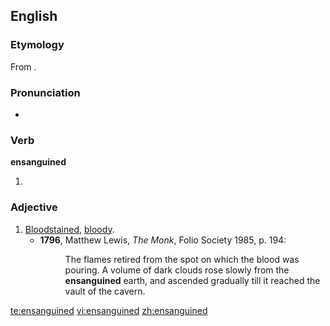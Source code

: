 ==English==
===Etymology===
From {{term|ensanguine}}.

===Pronunciation===
*{{a|UK}} {{IPA|/ɛnˈsaŋgwɪnd/}}

===Verb===
'''ensanguined'''

# {{past of|[[ensanguine]]}}

===Adjective===
{{en-adj}}

# [[bloodstained|Bloodstained]], [[bloody]].
#*'''1796''', Matthew Lewis, ''The Monk'', Folio Society 1985, p. 194:
#*:The flames retired from the spot on which the blood was pouring.  A volume of dark clouds rose slowly from the '''ensanguined''' earth, and ascended gradually till it reached the vault of the cavern.

[[te:ensanguined]]
[[vi:ensanguined]]
[[zh:ensanguined]]